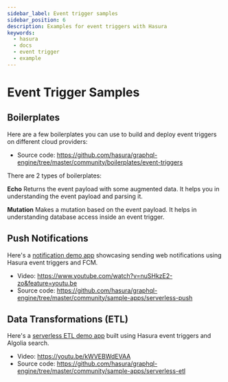 ```yaml
---
sidebar_label: Event trigger samples
sidebar_position: 6
description: Examples for event triggers with Hasura
keywords:
  - hasura
  - docs
  - event trigger
  - example
---
```


# Event Trigger Samples

## Boilerplates

Here are a few boilerplates you can use to build and deploy event
triggers on different cloud providers:

-   Source code:
    <https://github.com/hasura/graphql-engine/tree/master/community/boilerplates/event-triggers>

There are 2 types of boilerplates:

**Echo** Returns the event payload with some augmented data. It helps
you in understanding the event payload and parsing it.

**Mutation** Makes a mutation based on the event payload. It helps in
understanding database access inside an event trigger.

## Push Notifications

Here's a [notification demo app](https://serverless-push.demo.hasura.io/) showcasing sending web
notifications using Hasura event triggers and FCM.

-   Video:
    <https://www.youtube.com/watch?v=nuSHkzE2-zo&feature=youtu.be>
-   Source code:
    <https://github.com/hasura/graphql-engine/tree/master/community/sample-apps/serverless-push>

## Data Transformations (ETL)

Here's a [serverless ETL demo app](https://serverless-etl.demo.hasura.io/) built using Hasura event
triggers and Algolia search.

-   Video: <https://youtu.be/kWVEBWdEVAA>
-   Source code:
    <https://github.com/hasura/graphql-engine/tree/master/community/sample-apps/serverless-etl>
